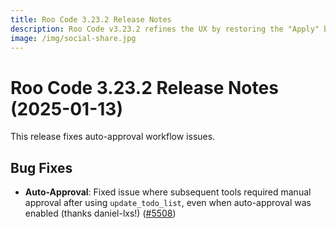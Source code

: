 ```yaml
---
title: Roo Code 3.23.2 Release Notes
description: Roo Code v3.23.2 refines the UX by restoring the "Apply" button for diffs and enhancing terminal command performance, ensuring a smoother and more efficient development workflow.
image: /img/social-share.jpg
---
```


# Roo Code 3.23.2 Release Notes (2025-01-13)

This release fixes auto-approval workflow issues.

## Bug Fixes

* **Auto-Approval**: Fixed issue where subsequent tools required manual approval after using `update_todo_list`, even when auto-approval was enabled (thanks daniel-lxs!) ([#5508](https://github.com/RooCodeInc/Roo-Code/pull/5508))